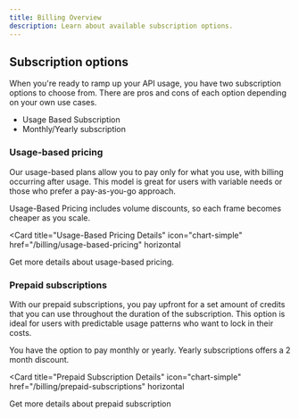 ```yaml
---
title: Billing Overview
description: Learn about available subscription options.
---
```


## Subscription options

When you're ready to ramp up your API usage, you have two subscription options to choose from. There are pros and cons of each option depending on your own use cases.

- Usage Based Subscription
- Monthly/Yearly subscription

### Usage-based pricing

Our usage-based plans allow you to pay only for what you use, with billing occurring after usage. This model is great for users with variable needs or those who prefer a pay-as-you-go approach.

Usage-Based Pricing includes volume discounts, so each frame becomes cheaper as you scale.

<Card
  title="Usage-Based Pricing Details"
  icon="chart-simple"
  href="/billing/usage-based-pricing"
  horizontal
>
  Get more details about usage-based pricing.
</Card>

### Prepaid subscriptions

With our prepaid subscriptions, you pay upfront for a set amount of credits that you can use throughout the duration of the subscription. This option is ideal for users with predictable usage patterns who want to lock in their costs.

You have the option to pay monthly or yearly. Yearly subscriptions offers a 2 month discount.

<Card
  title="Prepaid Subscription Details"
  icon="chart-simple"
  href="/billing/prepaid-subscriptions"
  horizontal
>
  Get more details about prepaid subscription
</Card>
